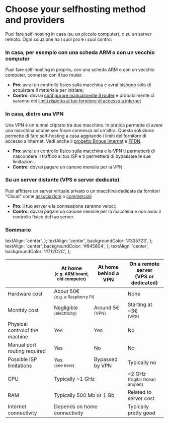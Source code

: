 
# Choose your selfhosting method and providers

Puoi fare self-hosting in casa (su un piccolo computer), o su un server remoto. Ogni soluzione ha i suoi pro e i suoi contro:

### In casa, per esempio con una scheda ARM o con un vecchio computer

Puoi fare self-hosting in proprio, con una scheda ARM o con un vecchio computer, connesso con il tuo router.

- **Pro**: avrai un controllo fisico sulla macchina e avrai bisogno solo di acquistare il materiale per iniziare;
- **Contro**: dovrai [configurare manualmente il router](/install/post_install/port_forwarding) e probabilmente ci saranno dei [limiti rispetto al tuo fornitore di accesso a internet](/install/providers/isp/)

### In casa, dietro una VPN

Una VPN è un tunnel criptato tra due macchine. In pratica permette di avere una macchina «come se» fosse connessa ad un'altra. Questa soluzione permette di fare self-hosting a casa aggirando i limiti del fornitore di accesso a internet. Vedi anche il [progetto Brique Internet](https://labriqueinter.net) e [FFDN](https://www.ffdn.org).

- **Pro**: avrai un controllo fisico sulla macchina e la VPN ti permetterà di nascondere il traffico al tuo ISP e ti permetterà di bypassare le sue limitazioni.
- **Contro**: dovrai pagare un canone mensile per la VPN.

### Su un server distante (VPS o server dedicato)

Puoi affittare un server virtuale privato o un macchina dedicata da fornitori "Cloud" come [associazioni](https://db.ffdn.org) o [commerciali](/install/providers/servers)

- **Pro**: il tuo server e la connessione saranno veloci;
- **Contro**: dovrai pagare un canone mensile per la macchina e non avrai il controllo fisico del tuo server.

### Sommario

  textAlign: 'center',
};
  textAlign: 'center',
  backgroundColor: '#335723',
};
  textAlign: 'center',
  backgroundColor: '#845804',
};
  textAlign: 'center',
  backgroundColor: '#712C2C',
};

<table>
  <thead>
    <tr>
      <th></th>
      <th style={styleNone}>At home<br/><small>(e.g. ARM board, old computer)</small></th>
      <th style={styleNone}>At home<br/>behind a VPN</th>
      <th style={styleNone}>On a remote server<br/>(VPS or dedicated)</th>
    </tr>
  </thead>
  <tbody>
    <tr>
      <td style={styleNone}>Hardware cost</td>
      <td style={styleMeh} colspan="2">About 50€<br/><small>(e.g. a Raspberry Pi)</small></td>
      <td style={styleGood}>None</td>
    </tr>
    <tr>
      <td style={styleNone}>Monthly cost</td>
      <td style={styleGood}>Negligible<br/><small>(electricity)</small></td>
      <td style={styleMeh}>Around 5€<br/><small>(VPN)</small></td>
      <td style={styleMeh}>Starting at ~3€<br/><small>(VPS)</small></td>
    </tr>
    <tr>
      <td style={styleNone}>Physical controlof the machine</td>
      <td style={styleGood}>Yes</td>
      <td style={styleGood}>Yes</td>
      <td style={styleDanger}>No</td>
    </tr>
    <tr>
      <td style={styleNone}>Manual port routing required</td>
      <td style={styleMeh}>Yes</td>
      <td style={styleGood}>No</td>
      <td style={styleGood}>No</td>
    </tr>
    <tr>
      <td style={styleNone}>Possible ISP limitations</td>
      <td style={styleDanger}>Yes<br/><small>(see <Link to="/install/providers/isp">here</Link>)</small></td>
      <td style={styleGood}>Bypassed by VPN</td>
      <td style={styleGood}>Typically no</td>
    </tr>
    <tr>
      <td style={styleNone}>CPU</td>
      <td style={styleMeh} colspan="2">Typically ~1 GHz</td>
      <td style={styleGood}>~2 GHz<br/><small>(Digital Ocean droplet)</small></td>
    </tr>
    <tr>
      <td style={styleNone}>RAM</td>
      <td style={styleMeh} colspan="2">Typically 500 Mb or 1 Gb</td>
      <td style={styleMeh}>Related to server cost</td>
    </tr>
    <tr>
      <td style={styleNone}>Internet connectivity</td>
      <td style={styleMeh} colspan="2">Depends on home connectivity</td>
      <td style={styleGood}>Typically pretty good</td>
    </tr>
  </tbody>
</table>
